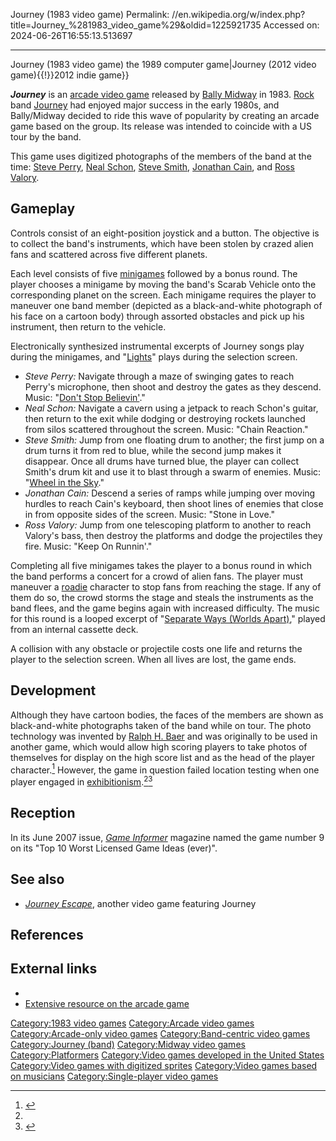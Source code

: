 Journey (1983 video game)
Permalink: //en.wikipedia.org/w/index.php?title=Journey_%281983_video_game%29&oldid=1225921735
Accessed on: 2024-06-26T16:55:13.513697



------
Journey (1983 video game)
{{Distinguish|Journey (1989 video game){{!}}the 1989 computer game|Journey (2012 video game){{!}}2012 indie game}}
{{Other uses|Journey (disambiguation)}}
{{Infobox video game
| title = Journey
| image = Journey arcade flyer.jpg
| caption = Arcade flier
| developer = [[Bally Midway]]
| publisher = [[Bally Midway]]
| programmer = Richard Ditton<br>Elaine Ditton
| artist = Scott Morrison
| composer = Elaine Ditton<br>Steve Meyer
| designer = [[Marvin Glass and Associates]]
| released = {{vgrelease|NA|March 1983<ref>{{cite web |url=http://www.arcade-history.com/?n=journey-upright-model-no.-358&page=detail&id=1227 |title=Journey arcade video game by Bally Midway Mfg. (1983) |publisher=arcade-history.com}}</ref>}}
| genre = [[Action game|Action]]
| modes = [[Single-player video game|Single-player]]
| platforms = [[Arcade game|Arcade]]
| arcade system = Bally Midway MCR III
}}

'''''Journey''''' is an [[arcade video game]] released by [[Midway Games|Bally Midway]] in 1983. [[Rock music|Rock]] band [[Journey (band)|Journey]] had enjoyed major success in the early 1980s, and Bally/Midway decided to ride this wave of popularity by creating an arcade game based on the group. Its release was intended to coincide with a US tour by the band.{{citation needed|date=December 2015}}

This game uses digitized photographs of the members of the band at the time: [[Steve Perry (musician)|Steve Perry]], [[Neal Schon]], [[Steve Smith (musician)|Steve Smith]], [[Jonathan Cain]], and [[Ross Valory]].

==Gameplay==
Controls consist of an eight-position joystick and a button. The objective is to collect the band's instruments, which have been stolen by crazed alien fans and scattered across five different planets.

Each level consists of five [[minigame]]s followed by a bonus round. The player chooses a minigame by moving the band's Scarab Vehicle onto the corresponding planet on the screen. Each minigame requires the player to maneuver one band member (depicted as a black-and-white photograph of his face on a cartoon body) through assorted obstacles and pick up his instrument, then return to the vehicle. 

Electronically synthesized instrumental excerpts of Journey songs play during the minigames, and "[[Lights (Journey song)|Lights]]" plays during the selection screen.

* ''Steve Perry:'' Navigate through a maze of swinging gates to reach Perry's microphone, then shoot and destroy the gates as they descend. Music: "[[Don't Stop Believin']]."
* ''Neal Schon:'' Navigate a cavern using a jetpack to reach Schon's guitar, then return to the exit while dodging or destroying rockets launched from silos scattered throughout the screen. Music: "Chain Reaction."
* ''Steve Smith:'' Jump from one floating drum to another; the first jump on a drum turns it from red to blue, while the second jump makes it disappear. Once all drums have turned blue, the player can collect Smith's drum kit and use it to blast through a swarm of enemies. Music: "[[Wheel in the Sky]]."
* ''Jonathan Cain:'' Descend a series of ramps while jumping over moving hurdles to reach Cain's keyboard, then shoot lines of enemies that close in from opposite sides of the screen. Music: "Stone in Love."
* ''Ross Valory:'' Jump from one telescoping platform to another to reach Valory's bass, then destroy the platforms and dodge the projectiles they fire. Music: "Keep On Runnin'."

Completing all five minigames takes the player to a bonus round in which the band performs a concert for a crowd of alien fans. The player must maneuver a [[roadie]] character to stop fans from reaching the stage. If any of them do so, the crowd storms the stage and steals the instruments as the band flees, and the game begins again with increased difficulty. The music for this round is a looped excerpt of "[[Separate Ways (Worlds Apart)]]," played from an internal cassette deck.

A collision with any obstacle or projectile costs one life and returns the player to the selection screen. When all lives are lost, the game ends.

==Development==
Although they have cartoon bodies, the faces of the members are shown as black-and-white photographs taken of the band while on tour. The photo technology was invented by [[Ralph H. Baer]] and was originally to be used in another game, which would allow high scoring players to take photos of themselves for display on the high score list and as the head of the player character.<ref name=NGen41>{{cite magazine |first=Steve |last=Kent |title=Retroview: Photo Finished |magazine=[[Next Generation (magazine)|Next Generation]]|issue=41 |publisher=[[Imagine Media]] |date=May 1998|page=35}}</ref> However, the game in question failed location testing when one player engaged in [[exhibitionism]].<ref name=NGen41/><ref>{{cite book |title=[[The Ultimate History of Video Games]] |last=Kent |first=Steven L. |authorlink=Steven L. Kent |year=2001 |publisher=Prima Publishing |location=Roseville, California |isbn=0-7615-3643-4 |pages=174–175 }}</ref>

==Reception==
{{expand section|date=September 2012}}
In its June 2007 issue, ''[[Game Informer]]'' magazine named the game number 9 on its "Top 10 Worst Licensed Game Ideas (ever)".{{Citation needed|date=July 2019}}

==See also==
* ''[[Journey Escape]]'', another video game featuring Journey

==References==
{{reflist}}

==External links==
*{{KLOV game|id=8242|name=Journey}}
*[http://www.journey-tribute.com/journey/resources/arcade/ Extensive resource on the arcade game]

{{Journey}}

{{DEFAULTSORT:Journey (Arcade Game)}}
[[Category:1983 video games]]
[[Category:Arcade video games]]
[[Category:Arcade-only video games]]
[[Category:Band-centric video games]]
[[Category:Journey (band)]]
[[Category:Midway video games]]
[[Category:Platformers]]
[[Category:Video games developed in the United States]]
[[Category:Video games with digitized sprites]]
[[Category:Video games based on musicians]]
[[Category:Single-player video games]]